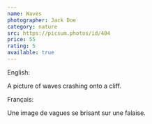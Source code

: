 ```yaml
---
name: Waves
photographer: Jack Doe
category: nature
src: https://picsum.photos/id/404
price: 55
rating: 5
available: true
---
```

English:

A picture of waves crashing onto a cliff.

Français:

Une image de vagues se brisant sur une falaise.